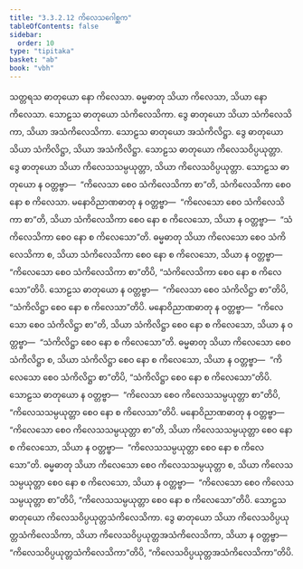 ```yaml
---
title: "3.3.2.12 ကိလေသဂေါစ္ဆက"
tableOfContents: false
sidebar:
  order: 10
type: "tipitaka"
basket: "ab"
book: "vbh"
---
```



<DynamicBreadcrumb />

<Paragraph number="707" book="vbh">
သတ္တရသ ဓာတုယော နော ကိလေသာ. ဓမ္မဓာတု သိယာ ကိလေသာ, သိယာ နော ကိလေသာ. သောဠသ ဓာတုယော သံကိလေသိကာ. ဒွေ ဓာတုယော သိယာ သံကိလေသိကာ, သိယာ အသံကိလေသိကာ. သောဠသ ဓာတုယော အသံကိလိဋ္ဌာ. ဒွေ ဓာတုယော သိယာ သံကိလိဋ္ဌာ, သိယာ အသံကိလိဋ္ဌာ. သောဠသ ဓာတုယော ကိလေသဝိပ္ပယုတ္တာ. ဒွေ ဓာတုယော သိယာ ကိလေသသမ္ပယုတ္တာ, သိယာ ကိလေသဝိပ္ပယုတ္တာ. သောဠသ ဓာတုယော န ဝတ္တဗ္ဗာ—  “ကိလေသာ စေဝ သံကိလေသိကာ စာ”တိ, သံကိလေသိကာ စေဝ နော စ ကိလေသာ. မနောဝိညာဏဓာတု န ဝတ္တဗ္ဗာ—  “ကိလေသော စေဝ သံကိလေသိကာ စာ”တိ, သိယာ သံကိလေသိကာ စေဝ နော စ ကိလေသော, သိယာ န ဝတ္တဗ္ဗာ—  “သံကိလေသိကာ စေဝ နော စ ကိလေသော”တိ. ဓမ္မဓာတု သိယာ ကိလေသော စေဝ သံကိလေသိကာ စ, သိယာ သံကိလေသိကာ စေဝ နော စ ကိလေသော, သိယာ န ဝတ္တဗ္ဗာ—  “ကိလေသော စေဝ သံကိလေသိကာ စာ”တိပိ, “သံကိလေသိကာ စေဝ နော စ ကိလေသော”တိပိ.
</Paragraph>

<Paragraph number="708" book="vbh">
သောဠသ ဓာတုယော န ဝတ္တဗ္ဗာ—  “ကိလေသာ စေဝ သံကိလိဋ္ဌာ စာ”တိပိ, “သံကိလိဋ္ဌာ စေဝ နော စ ကိလေသာ”တိပိ. မနောဝိညာဏဓာတု န ဝတ္တဗ္ဗာ—  “ကိလေသော စေဝ သံကိလိဋ္ဌာ စာ”တိ, သိယာ သံကိလိဋ္ဌာ စေဝ နော စ ကိလေသော, သိယာ န ဝတ္တဗ္ဗာ—  “သံကိလိဋ္ဌာ စေဝ နော စ ကိလေသော”တိ. ဓမ္မဓာတု သိယာ ကိလေသော စေဝ သံကိလိဋ္ဌာ စ, သိယာ သံကိလိဋ္ဌာ စေဝ နော စ ကိလေသော, သိယာ န ဝတ္တဗ္ဗာ—  “ကိလေသော စေဝ သံကိလိဋ္ဌာ စာ”တိပိ, “သံကိလိဋ္ဌာ စေဝ နော စ ကိလေသော”တိပိ. သောဠသ ဓာတုယော န ဝတ္တဗ္ဗာ—  “ကိလေသာ စေဝ ကိလေသသမ္ပယုတ္တာ စာ”တိပိ, “ကိလေသသမ္ပယုတ္တာ စေဝ နော စ ကိလေသာ”တိပိ. မနောဝိညာဏဓာတု န ဝတ္တဗ္ဗာ—  “ကိလေသော စေဝ ကိလေသသမ္ပယုတ္တာ စာ”တိ, သိယာ ကိလေသသမ္ပယုတ္တာ စေဝ နော စ ကိလေသော, သိယာ န ဝတ္တဗ္ဗာ—  “ကိလေသသမ္ပယုတ္တာ စေဝ နော စ ကိလေသော”တိ. ဓမ္မဓာတု သိယာ ကိလေသော စေဝ ကိလေသသမ္ပယုတ္တာ စ, သိယာ ကိလေသသမ္ပယုတ္တာ စေဝ နော စ ကိလေသော, သိယာ န ဝတ္တဗ္ဗာ—  “ကိလေသော စေဝ ကိလေသသမ္ပယုတ္တာ စာ”တိပိ, “ကိလေသသမ္ပယုတ္တာ စေဝ နော စ ကိလေသော”တိပိ. သောဠသ ဓာတုယော ကိလေသဝိပ္ပယုတ္တသံကိလေသိကာ. ဒွေ ဓာတုယော သိယာ ကိလေသဝိပ္ပယုတ္တသံကိလေသိကာ, သိယာ ကိလေသဝိပ္ပယုတ္တအသံကိလေသိကာ, သိယာ န ဝတ္တဗ္ဗာ—  “ကိလေသဝိပ္ပယုတ္တသံကိလေသိကာ”တိပိ, “ကိလေသဝိပ္ပယုတ္တအသံကိလေသိကာ”တိပိ.
</Paragraph>